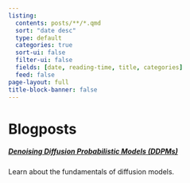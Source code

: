 ```yaml
---
listing:
  contents: posts/**/*.qmd
  sort: "date desc"
  type: default
  categories: true
  sort-ui: false
  filter-ui: false
  fields: [date, reading-time, title, categories]
  feed: false
page-layout: full
title-block-banner: false
---
```


# Blogposts

##### [Denoising Diffusion Probabilistic Models (DDPMs)](ddpms-series.html)
Learn about the fundamentals of diffusion models.